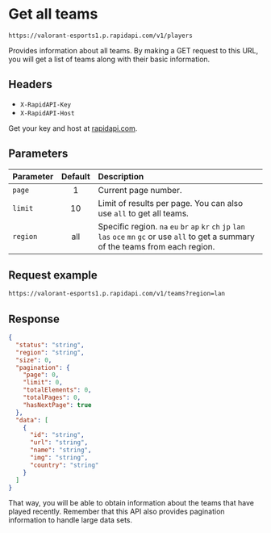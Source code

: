 # Get all teams

```http copy filename="GET"
https://valorant-esports1.p.rapidapi.com/v1/players
```

Provides information about all teams. By making a GET request to this URL, you will get a list of teams along with their basic information.

## Headers

- `X-RapidAPI-Key`
- `X-RapidAPI-Host`

Get your key and host at [rapidapi.com](https://rapidapi.com/madorlix-F9ZSAPsIt3/api/valorant-esports1).

## Parameters

| Parameter | Default | Description                                                                                                                                  |
| :-------- | :-----: | :------------------------------------------------------------------------------------------------------------------------------------------- |
| `page`    |    1    | Current page number.                                                                                                                         |
| `limit`   |   10    | Limit of results per page. You can also use `all` to get all teams.                                                                          |
| `region`  |   all   | Specific region. `na` `eu` `br` `ap` `kr` `ch` `jp` `lan` `las` `oce` `mn` `gc` or use `all` to get a summary of the teams from each region. |

## Request example

```txt copy filename="GET"
https://valorant-esports1.p.rapidapi.com/v1/teams?region=lan
```

## Response

```json copy
{
  "status": "string",
  "region": "string",
  "size": 0,
  "pagination": {
    "page": 0,
    "limit": 0,
    "totalElements": 0,
    "totalPages": 0,
    "hasNextPage": true
  },
  "data": [
    {
      "id": "string",
      "url": "string",
      "name": "string",
      "img": "string",
      "country": "string"
    }
  ]
}
```

That way, you will be able to obtain information about the teams that have played recently. Remember that this API also provides pagination information to handle large data sets.
